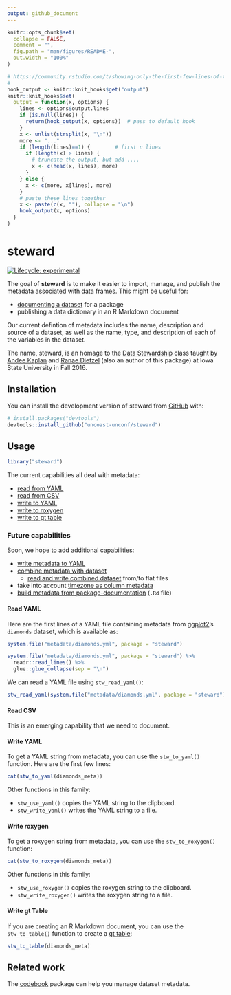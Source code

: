 ```yaml
---
output: github_document
---
```


<!-- README.md is generated from README.Rmd. Please edit that file -->

```r
knitr::opts_chunk$set(
  collapse = FALSE,
  comment = "",
  fig.path = "man/figures/README-",
  out.width = "100%"
)

# https://community.rstudio.com/t/showing-only-the-first-few-lines-of-the-results-of-a-code-chunk/6963/2
#
hook_output <- knitr::knit_hooks$get("output")
knitr::knit_hooks$set(
  output = function(x, options) {
    lines <- options$output.lines
    if (is.null(lines)) {
      return(hook_output(x, options))  # pass to default hook
    }
    x <- unlist(strsplit(x, "\n"))
    more <- "..."
    if (length(lines)==1) {        # first n lines
      if (length(x) > lines) {
        # truncate the output, but add ....
        x <- c(head(x, lines), more)
      }
    } else {
      x <- c(more, x[lines], more)
    }
    # paste these lines together
    x <- paste(c(x, ""), collapse = "\n")
    hook_output(x, options)
  }
)
```

# steward

<!-- badges: start -->
[![Lifecycle: experimental](https://img.shields.io/badge/lifecycle-experimental-orange.svg)](https://www.tidyverse.org/lifecycle/#experimental)
<!-- badges: end -->

The goal of **steward** is to make it easier to import, manage, and publish the metadata associated with data frames. This might be useful for:

- [documenting a dataset](https://r-pkgs.org/data.html#documenting-data) for a package
- publishing a data dictionary in an R Markdown document

Our current defintion of metadata includes the name, description and source of a dataset, as well as the name, type, and description of each of the variables in the dataset.

The name, steward, is an homage to the [Data Stewardship](http://agron590-isu.github.io/) class taught by [Andee Kaplan](https://github.com/andeek) and [Ranae Dietzel](https://github.com/ranae) (also an author of this package) at Iowa State University in Fall 2016.

## Installation

You can install the development version of steward from [GitHub](https://github.com/uncoast-unconf/steward) with:

```r
# install.packages("devtools")
devtools::install_github("uncoast-unconf/steward")
```

## Usage

```r
library("steward")
```

The current capabilities all deal with metadata:

- [read from YAML](#read-yaml) 
- [read from CSV](#read-csv) 
- [write to YAML](#write-yaml)
- [write to roxygen](#write-roxygen) 
- [write to gt table](#write-gt-table) 

### Future capabilities

Soon, we hope to add additional capabilities:

- [write metadata to YAML](https://github.com/uncoast-unconf/steward/issues/42)
- [combine metadata with dataset](https://github.com/uncoast-unconf/steward/issues/36)
  - [read and write combined dataset](https://github.com/uncoast-unconf/steward/issues/41) from/to flat files
- take into account [timezone as column metadata](https://github.com/uncoast-unconf/steward/issues/39)
- [build metadata from package-documentation](https://github.com/uncoast-unconf/steward/issues/43) (`.Rd` file)

#### Read YAML

Here are the first lines of a YAML file containing metadata from [ggplot2](http://ggplot2.tidyverse.org)'s `diamonds` dataset, which is available as:

```r
system.file("metadata/diamonds.yml", package = "steward")
```

```r
system.file("metadata/diamonds.yml", package = "steward") %>%
  readr::read_lines() %>%
  glue::glue_collapse(sep = "\n")
```

We can read a YAML file using `stw_read_yaml()`:

```r
stw_read_yaml(system.file("metadata/diamonds.yml", package = "steward"))
```

#### Read CSV

This is an emerging capability that we need to document.

#### Write YAML

To get a YAML string from metadata, you can use the `stw_to_yaml()` function. Here are the first few lines:

```r
cat(stw_to_yaml(diamonds_meta))
```

Other functions in this family:

- `stw_use_yaml()` copies the YAML string to the clipboard.
- `stw_write_yaml()` writes the YAML string to a file.

#### Write roxygen

To get a roxygen string from metadata, you can use the `stw_to_roxygen()` function:


```r
cat(stw_to_roxygen(diamonds_meta))
```

Other functions in this family:

- `stw_use_roxygen()` copies the roxygen string to the clipboard.
- `stw_write_roxygen()` writes the roxygen string to a file.

#### Write gt Table

If you are creating an R Markdown document, you can use the `stw_to_table()` function to create a [gt table](https://gt.rstudio.com):

```r
stw_to_table(diamonds_meta)
```

## Related work

The [codebook](https://rubenarslan.github.io/codebook/) package can help you manage dataset metadata.









